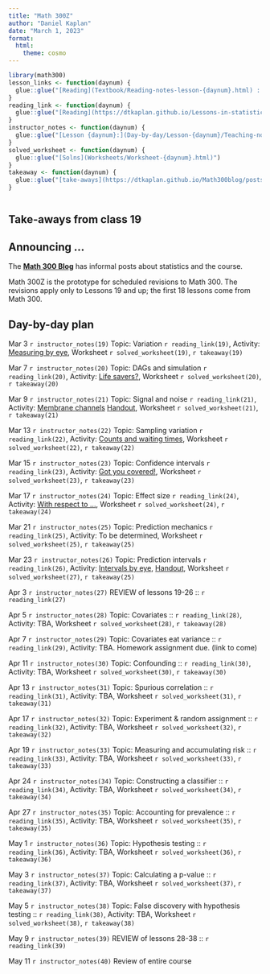 ```yaml
---
title: "Math 300Z"
author: "Daniel Kaplan"
date: "March 1, 2023"
format:
  html:
    theme: cosmo
---
```


```r
library(math300)
lesson_links <- function(daynum) {
  glue::glue("[Reading](Textbook/Reading-notes-lesson-{daynum}.html) :  [Student notes](Student-notes/Student-notes-lesson-{daynum}.html)")
}
reading_link <- function(daynum) {
  glue::glue("[Reading](https://dtkaplan.github.io/Lessons-in-statistical-thinking/Lesson-{daynum}.html)")
}
instructor_notes <- function(daynum) {
  glue::glue("[Lesson {daynum}:](Day-by-day/Lesson-{daynum}/Teaching-notes-{daynum}.html)")
}
solved_worksheet <- function(daynum) {
  glue::glue("[Solns](Worksheets/Worksheet-{daynum}.html)")
}
takeaway <- function(daynum) {
  glue::glue("[take-aways](https://dtkaplan.github.io/Math300blog/posts/Takeaways-{daynum}/)")
}



```



::: {.callout-note}
## Take-aways from class 19


:::


::: {.callout-tip}
## Announcing ...

The [**Math 300 Blog**](https://dtkaplan.github.io/Math300blog/) has informal posts about statistics and the course.

:::

Math 300Z is the prototype for scheduled revisions to Math 300. The revisions apply only to Lessons 19 and up; the first 18 lessons come from Math 300.

## Day-by-day plan


Mar 3 `r instructor_notes(19)` Topic: Variation  `r reading_link(19)`, Activity: [Measuring by eye](Day-by-day/Lesson-19/Ruler-activity-handout.html), Worksheet `r solved_worksheet(19)`, `r takeaway(19)`

Mar 7 `r instructor_notes(20)` Topic: DAGs and simulation  `r reading_link(20)`, Activity: [Life savers?](Day-by-day/Lesson-20/Life-savers.html), Worksheet `r solved_worksheet(20)`, `r takeaway(20)` 

Mar 9 `r instructor_notes(21)` Topic: Signal and noise  `r reading_link(21)`, Activity: [Membrane channels](Day-by-day/Lesson-21/Patch-clamping.Rmd) [Handout](Day-by-day/Lesson-21/clamp-recording.pdf), Worksheet `r solved_worksheet(21)`, `r takeaway(21)` 

Mar 13 `r instructor_notes(22)` Topic: Sampling variation  `r reading_link(22)`, Activity: [Counts and waiting times](Day-by-day/Lesson-22/counts-and-waiting-times.html), Worksheet `r solved_worksheet(22)`, `r takeaway(22)` 

Mar 15 `r instructor_notes(23)` Topic: Confidence intervals  `r reading_link(23)`, Activity: [Got you covered!](Day-by-day/Lesson-23/got-you-covered.html), Worksheet `r solved_worksheet(23)`, `r takeaway(23)` 

Mar 17 `r instructor_notes(24)` Topic: Effect size  `r reading_link(24)`, Activity: [With respect to ...](Day-by-day/Lesson-24/with-respect-to.html), Worksheet `r solved_worksheet(24)`, `r takeaway(24)`

Mar 21 `r instructor_notes(25)` Topic: Prediction mechanics  `r reading_link(25)`, Activity:   To be determined, Worksheet `r solved_worksheet(25)`, `r takeaway(25)` 

Mar 23 `r instructor_notes(26)` Topic: Prediction intervals  `r reading_link(26)`, Activity: [Intervals by eye](Day-by-day/Lesson-26/Intervals-by-eye.html), [Handout](Day-by-day/Lesson-26/Intervals-by-eye.pdf), Worksheet `r solved_worksheet(27)`, `r takeaway(25)` 

Apr 3 `r instructor_notes(27)` REVIEW of lessons 19-26 :: `r reading_link(27)`

Apr 5 `r instructor_notes(28)` Topic: Covariates :: `r reading_link(28)`, Activity: TBA, Worksheet `r solved_worksheet(28)`, `r takeaway(28)`

Apr 7 `r instructor_notes(29)` Topic: Covariates eat variance :: `r reading_link(29)`, Activity: TBA. Homework assignment due. (link to come)

Apr 11 `r instructor_notes(30)` Topic: Confounding :: `r reading_link(30)`, Activity: TBA, Worksheet `r solved_worksheet(30)`, `r takeaway(30)`

Apr 13 `r instructor_notes(31)` Topic: Spurious correlation :: `r reading_link(31)`, Activity: TBA, Worksheet `r solved_worksheet(31)`, `r takeaway(31)` 

Apr 17 `r instructor_notes(32)` Topic: Experiment & random assignment :: `r reading_link(32)`, Activity: TBA, Worksheet `r solved_worksheet(32)`, `r takeaway(32)` 

Apr 19 `r instructor_notes(33)` Topic: Measuring and accumulating risk :: `r reading_link(33)`, Activity: TBA, Worksheet `r solved_worksheet(33)`, `r takeaway(33)`

Apr 24 `r instructor_notes(34)` Topic: Constructing a classifier :: `r reading_link(34)`, Activity: TBA, Worksheet `r solved_worksheet(34)`, `r takeaway(34)` 

Apr 27 `r instructor_notes(35)` Topic: Accounting for prevalence :: `r reading_link(35)`, Activity: TBA, Worksheet `r solved_worksheet(35)`, `r takeaway(35)`

May 1 `r instructor_notes(36)` Topic: Hypothesis testing :: `r reading_link(36)`, Activity: TBA, Worksheet `r solved_worksheet(36)`, `r takeaway(36)` 

May 3 `r instructor_notes(37)` Topic: Calculating a p-value :: `r reading_link(37)`, Activity: TBA, Worksheet `r solved_worksheet(37)`, `r takeaway(37)` 

May 5 `r instructor_notes(38)` Topic: False discovery with hypothesis testing :: `r reading_link(38)`, Activity: TBA, Worksheet `r solved_worksheet(38)`, `r takeaway(38)` 

May 9 `r instructor_notes(39)` REVIEW of lessons 28-38 :: `r reading_link(39)`

May 11 `r instructor_notes(40)` Review of entire course



